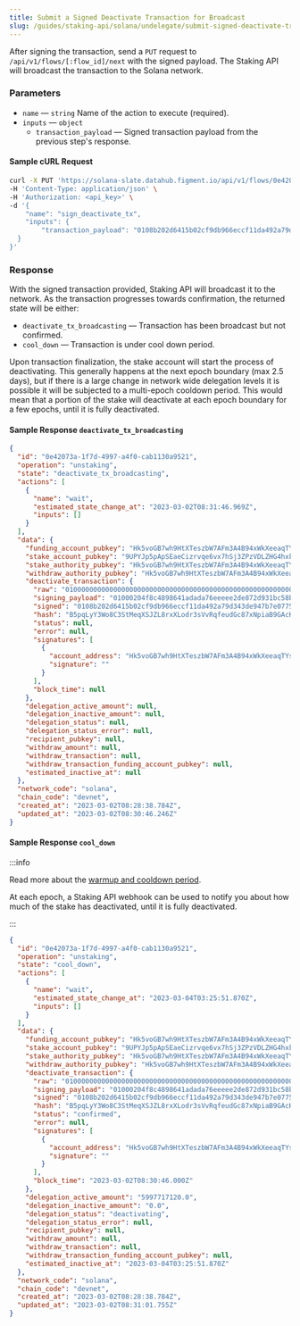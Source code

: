 ```yaml
---
title: Submit a Signed Deactivate Transaction for Broadcast
slug: /guides/staking-api/solana/undelegate/submit-signed-deactivate-transaction
---
```


After signing the transaction, send a `PUT` request to `/api/v1/flows/[:flow_id]/next` with the signed payload.
The Staking API will broadcast the transaction to the Solana network.

### Parameters

- `name` &mdash; `string` Name of the action to execute (required).
- `inputs` &mdash; `object`
  - `transaction_payload` &mdash; Signed transaction payload from the previous step's response.

#### Sample cURL Request

```bash {5-8}
curl -X PUT 'https://solana-slate.datahub.figment.io/api/v1/flows/0e42073a-1f7d-4997-a4f0-cab1130a9521/next' \
-H 'Content-Type: application/json' \
-H 'Authorization: <api_key>' \
-d '{
	"name": "sign_deactivate_tx",
	"inputs": {
		"transaction_payload": "0108b202d6415b02cf9db966eccf11da492a79d343de947b7e0775168e938eb43fdb6263ffb6dec528bd71c0d753833afa7eec1ef1a1603e4bdc26f1c6d9f8420a01000204f8c4898641adada76eeeee2de872d931bc58bfb2ce5b79734e32808cc501a5347de1a9be894d367a1544b885b2e3c4f9f7e79728ae5177f7b39c76a35112136f06a1d8179137542a983437bdfe2a7ab2557f535c8a78722b68a49dc00000000006a7d51718c774c928566398691d5eb68b5eb8a39b4b6d5c73555b210000000023652dc33a447d52fa6da4e090bb2c792e8bcff1a7af9a2d3ce91a994c8779e90102030103000405000000"
  }
}'
```

### Response

With the signed transaction provided, Staking API will broadcast it to the network. As the transaction progresses towards confirmation, the returned state will be either:

- `deactivate_tx_broadcasting` &mdash; Transaction has been broadcast but not confirmed.
- `cool_down` &mdash; Transaction is under cool down period.

Upon transaction finalization, the stake account will start the process of deactivating.
This generally happens at the next epoch boundary (max 2.5 days), but if there is a large change in network wide delegation levels it is possible it will be subjected to a multi-epoch cooldown period.
This would mean that a portion of the stake will deactivate at each epoch boundary for a few epochs, until it is fully deactivated.

#### Sample Response `deactivate_tx_broadcasting`

```json {4,8}
{
  "id": "0e42073a-1f7d-4997-a4f0-cab1130a9521",
  "operation": "unstaking",
  "state": "deactivate_tx_broadcasting",
  "actions": [
    {
      "name": "wait",
      "estimated_state_change_at": "2023-03-02T08:31:46.969Z",
      "inputs": []
    }
  ],
  "data": {
    "funding_account_pubkey": "Hk5voGB7wh9HtXTeszbW7AFm3A4B94xWkXeeaqTYspqy",
    "stake_account_pubkey": "9UPYJp5pApSEaeCizrvqe6vx7hSj3ZPzVDLZHG4hxk3x",
    "stake_authority_pubkey": "Hk5voGB7wh9HtXTeszbW7AFm3A4B94xWkXeeaqTYspqy",
    "withdraw_authority_pubkey": "Hk5voGB7wh9HtXTeszbW7AFm3A4B94xWkXeeaqTYspqy",
    "deactivate_transaction": {
      "raw": "010000000000000000000000000000000000000000000000000000000000000000000000000000000000000000000000000000000000000000000000000000000001000204f8c4898641adada76eeeee2de872d931bc58bfb2ce5b79734e32808cc501a5347de1a9be894d367a1544b885b2e3c4f9f7e79728ae5177f7b39c76a35112136f06a1d8179137542a983437bdfe2a7ab2557f535c8a78722b68a49dc00000000006a7d51718c774c928566398691d5eb68b5eb8a39b4b6d5c73555b210000000023652dc33a447d52fa6da4e090bb2c792e8bcff1a7af9a2d3ce91a994c8779e90102030103000405000000",
      "signing_payload": "01000204f8c4898641adada76eeeee2de872d931bc58bfb2ce5b79734e32808cc501a5347de1a9be894d367a1544b885b2e3c4f9f7e79728ae5177f7b39c76a35112136f06a1d8179137542a983437bdfe2a7ab2557f535c8a78722b68a49dc00000000006a7d51718c774c928566398691d5eb68b5eb8a39b4b6d5c73555b210000000023652dc33a447d52fa6da4e090bb2c792e8bcff1a7af9a2d3ce91a994c8779e90102030103000405000000",
      "signed": "0108b202d6415b02cf9db966eccf11da492a79d343de947b7e0775168e938eb43fdb6263ffb6dec528bd71c0d753833afa7eec1ef1a1603e4bdc26f1c6d9f8420a01000204f8c4898641adada76eeeee2de872d931bc58bfb2ce5b79734e32808cc501a5347de1a9be894d367a1544b885b2e3c4f9f7e79728ae5177f7b39c76a35112136f06a1d8179137542a983437bdfe2a7ab2557f535c8a78722b68a49dc00000000006a7d51718c774c928566398691d5eb68b5eb8a39b4b6d5c73555b210000000023652dc33a447d52fa6da4e090bb2c792e8bcff1a7af9a2d3ce91a994c8779e90102030103000405000000",
      "hash": "B5pqLyY3Wo8C3StMeqXSJZL8rxXLodr3sVvRqfeudGc87xNpiaB9GAcKVCBpBYpFeDk3SNUUFeZ8sejPPKNRCjj",
      "status": null,
      "error": null,
      "signatures": [
        {
          "account_address": "Hk5voGB7wh9HtXTeszbW7AFm3A4B94xWkXeeaqTYspqy",
          "signature": ""
        }
      ],
      "block_time": null
    },
    "delegation_active_amount": null,
    "delegation_inactive_amount": null,
    "delegation_status": null,
    "delegation_status_error": null,
    "recipient_pubkey": null,
    "withdraw_amount": null,
    "withdraw_transaction": null,
    "withdraw_transaction_funding_account_pubkey": null,
    "estimated_inactive_at": null
  },
  "network_code": "solana",
  "chain_code": "devnet",
  "created_at": "2023-03-02T08:28:38.784Z",
  "updated_at": "2023-03-02T08:30:46.246Z"
}
```

#### Sample Response `cool_down `

:::info

Read more about the [warmup and cooldown period](https://docs.solana.com/cluster/stake-delegation-and-rewards#stake-warmup-cooldown-withdrawal).

At each epoch, a Staking API webhook can be used to notify you about how much of the stake has deactivated, until it is fully deactivated.

:::

```json {4,8}
{
  "id": "0e42073a-1f7d-4997-a4f0-cab1130a9521",
  "operation": "unstaking",
  "state": "cool_down",
  "actions": [
    {
      "name": "wait",
      "estimated_state_change_at": "2023-03-04T03:25:51.870Z",
      "inputs": []
    }
  ],
  "data": {
    "funding_account_pubkey": "Hk5voGB7wh9HtXTeszbW7AFm3A4B94xWkXeeaqTYspqy",
    "stake_account_pubkey": "9UPYJp5pApSEaeCizrvqe6vx7hSj3ZPzVDLZHG4hxk3x",
    "stake_authority_pubkey": "Hk5voGB7wh9HtXTeszbW7AFm3A4B94xWkXeeaqTYspqy",
    "withdraw_authority_pubkey": "Hk5voGB7wh9HtXTeszbW7AFm3A4B94xWkXeeaqTYspqy",
    "deactivate_transaction": {
      "raw": "010000000000000000000000000000000000000000000000000000000000000000000000000000000000000000000000000000000000000000000000000000000001000204f8c4898641adada76eeeee2de872d931bc58bfb2ce5b79734e32808cc501a5347de1a9be894d367a1544b885b2e3c4f9f7e79728ae5177f7b39c76a35112136f06a1d8179137542a983437bdfe2a7ab2557f535c8a78722b68a49dc00000000006a7d51718c774c928566398691d5eb68b5eb8a39b4b6d5c73555b210000000023652dc33a447d52fa6da4e090bb2c792e8bcff1a7af9a2d3ce91a994c8779e90102030103000405000000",
      "signing_payload": "01000204f8c4898641adada76eeeee2de872d931bc58bfb2ce5b79734e32808cc501a5347de1a9be894d367a1544b885b2e3c4f9f7e79728ae5177f7b39c76a35112136f06a1d8179137542a983437bdfe2a7ab2557f535c8a78722b68a49dc00000000006a7d51718c774c928566398691d5eb68b5eb8a39b4b6d5c73555b210000000023652dc33a447d52fa6da4e090bb2c792e8bcff1a7af9a2d3ce91a994c8779e90102030103000405000000",
      "signed": "0108b202d6415b02cf9db966eccf11da492a79d343de947b7e0775168e938eb43fdb6263ffb6dec528bd71c0d753833afa7eec1ef1a1603e4bdc26f1c6d9f8420a01000204f8c4898641adada76eeeee2de872d931bc58bfb2ce5b79734e32808cc501a5347de1a9be894d367a1544b885b2e3c4f9f7e79728ae5177f7b39c76a35112136f06a1d8179137542a983437bdfe2a7ab2557f535c8a78722b68a49dc00000000006a7d51718c774c928566398691d5eb68b5eb8a39b4b6d5c73555b210000000023652dc33a447d52fa6da4e090bb2c792e8bcff1a7af9a2d3ce91a994c8779e90102030103000405000000",
      "hash": "B5pqLyY3Wo8C3StMeqXSJZL8rxXLodr3sVvRqfeudGc87xNpiaB9GAcKVCBpBYpFeDk3SNUUFeZ8sejPPKNRCjj",
      "status": "confirmed",
      "error": null,
      "signatures": [
        {
          "account_address": "Hk5voGB7wh9HtXTeszbW7AFm3A4B94xWkXeeaqTYspqy",
          "signature": ""
        }
      ],
      "block_time": "2023-03-02T08:30:46.000Z"
    },
    "delegation_active_amount": "5997717120.0",
    "delegation_inactive_amount": "0.0",
    "delegation_status": "deactivating",
    "delegation_status_error": null,
    "recipient_pubkey": null,
    "withdraw_amount": null,
    "withdraw_transaction": null,
    "withdraw_transaction_funding_account_pubkey": null,
    "estimated_inactive_at": "2023-03-04T03:25:51.870Z"
  },
  "network_code": "solana",
  "chain_code": "devnet",
  "created_at": "2023-03-02T08:28:38.784Z",
  "updated_at": "2023-03-02T08:31:01.755Z"
}
```
